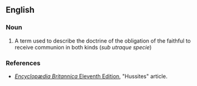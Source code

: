 {{wikipedia}}
==English==

===Noun===
{{en-noun}}

# A term used to describe the doctrine of the obligation of the faithful to receive communion in both kinds (''sub utraque specie'')

===References===
*[[wikipedia:Encyclopædia Britannica Eleventh Edition|''Encyclopædia Britannica'' Eleventh Edition]], "Hussites" article.